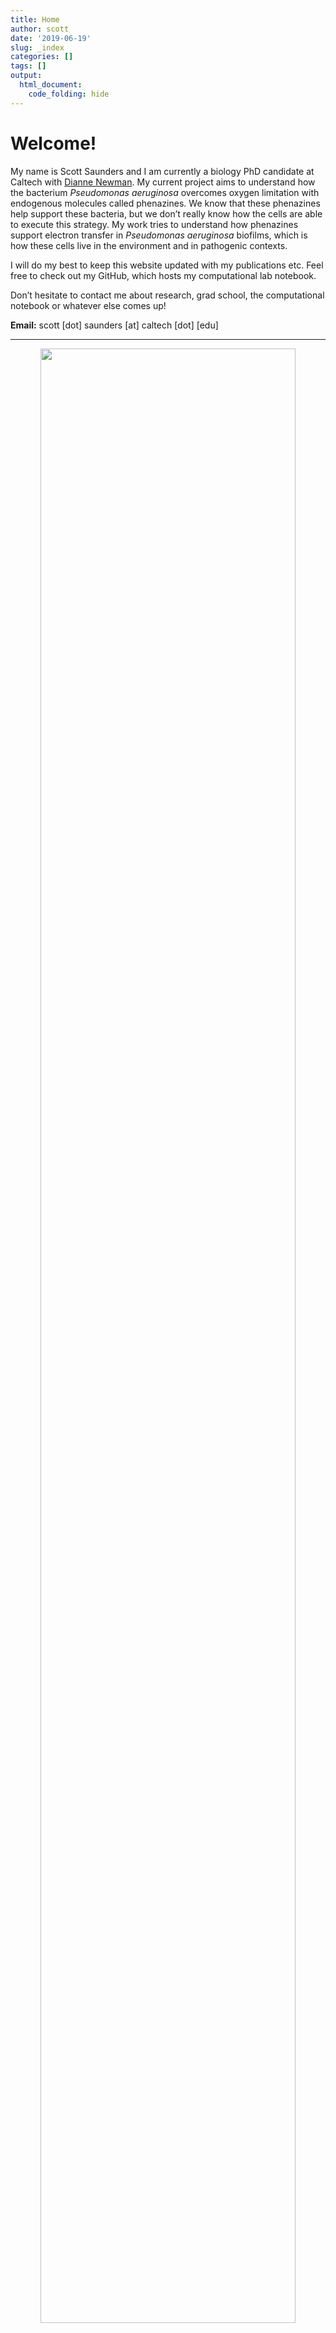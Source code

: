 ```yaml
---
title: Home
author: scott
date: '2019-06-19'
slug: _index
categories: []
tags: []
output: 
  html_document:
    code_folding: hide
---
```


# Welcome!

My name is Scott Saunders and I am currently a biology PhD candidate at Caltech with [Dianne Newman](http://dknweb.caltech.edu/Newman_Lab.html). My current project aims to understand how the bacterium *Pseudomonas aeruginosa* overcomes oxygen limitation with endogenous molecules called phenazines. We know that these phenazines help support these bacteria, but we don't really know how the cells are able to execute this strategy. My work tries to understand how phenazines support electron transfer in *Pseudomonas aeruginosa* biofilms, which is how these cells live in the environment and in pathogenic contexts.  

I will do my best to keep this website updated with my publications etc. Feel free to check out my GitHub, which hosts my computational lab notebook. 

Don't hesitate to contact me about research, grad school, the computational notebook or whatever else comes up! 

**Email:** scott [dot] saunders [at] caltech [dot] [edu]

***
<center>
![](/./_index_files/wt_biofilm_membrane_1_06b.png){width=90%}
</center>
 
*Pseudomonas aeruginosa* cells on a $0.2\mu m$ filter.
 
***